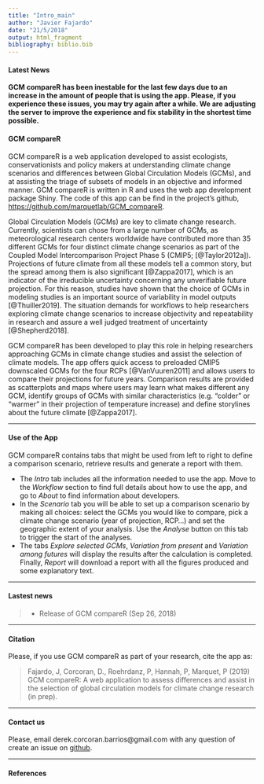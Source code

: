 ```yaml
---
title: "Intro_main"
author: "Javier Fajardo"
date: "21/5/2018"
output: html_fragment
bibliography: biblio.bib
---
```


#### Latest News

**GCM compareR has been inestable for the last few days due to an increase in the amount of people that is using the app. Please, if you experience these issues, you may try again after a while. We are adjusting the server to improve the experience and fix stability in the shortest time possible.**


#### GCM compareR
GCM compareR is a web application developed to assist ecologists, conservationists and policy makers at understanding climate change scenarios and differences between Global Circulation Models (GCMs), and at assisting the triage of subsets of models in an objective and informed manner. GCM compareR is written in R and uses the web app development package Shiny. The code of this app can be find in the project's github, <a href = "https://github.com/marquetlab/GCM_compareR" target = "_blank">https://github.com/marquetlab/GCM_compareR</a>.  

Global Circulation Models (GCMs) are key to climate change research. Currently, scientists can chose from a large number of GCMs, as meteorological research centers worldwide have contributed more than 35 different GCMs for four distinct climate change scenarios as part of the Coupled Model Intercomparison Project Phase 5 (CMIP5; [@Taylor2012a]). Projections of future climate from all these models tell a common story, but the spread among them is also significant [@Zappa2017], which is an indicator of the irreducible uncertainty concerning any unverifiable future projection. For this reason, studies have shown that the choice of GCMs in modeling studies is an important source of variability in model outputs [@Thuiller2019]. The situation demands for workflows to help researchers exploring climate change scenarios to increase objectivity and repeatability in research and assure a well judged treatment of uncertainty [@Shepherd2018].

GCM compareR has been developed to play this role in helping researchers approaching GCMs in climate change studies and assist the selection of climate models. The app offers quick access to preloaded CMIP5 downscaled GCMs for the four RCPs [@VanVuuren2011] and allows users to compare their projections for future years. Comparison results are provided as scatterplots and maps where users may learn what makes different any GCM, identify groups of GCMs with similar characteristics (e.g. "colder" or "warmer" in their projection of temperature increase) and define storylines about the future climate [@Zappa2017].



***


#### Use of the App
GCM compareR contains tabs that might be used from left to right to define a comparison scenario, retrieve results and generate a report with them.  

- The *Intro* tab includes all the information needed to use the app. Move to the *Workflow* section to find full details about how to use the app, and go to *About* to find information about developers.  
- In the *Scenario* tab you will be able to set up a comparison scenario by making all choices: select the GCMs you would like to compare, pick a climate change scenario (year of projection, RCP...) and set the geographic extent of your analysis. Use the *Analyse* button on this tab to trigger the start of the analyses.  
- The tabs *Explore selected GCMs*, *Variation from present* and *Variation among futures* will display the results after the calculation is completed. Finally, *Report* will download a report with all the figures produced and some explanatory text.

***

#### Lastest news

> - Release of GCM compareR (Sep 26, 2018)

***

#### Citation  
Please, if you use GCM compareR as part of your research, cite the app as:  

>Fajardo, J, Corcoran, D., Roehrdanz, P, Hannah, P, Marquet, P (2019) GCM compareR: A web application to assess differences and assist in the selection of global circulation models for climate change research (in prep).
  
***
  
#### Contact us
Please, email derek.corcoran.barrios@gmail.com with any question of create an issue on <a href = "https://github.com/marquetlab/GCM_compareR" target = "_blank">github</a>.
  
***
  
#### References



